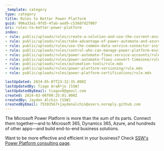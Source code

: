 ```yaml
---
_template: category
type: category
title: Rules to Better Power Platform
guid: 906a33a1-9fd5-4fab-aed9-c53687d2f007
uri: rules-to-better-power-platform
index:
- rule: public/uploads/rules/create-a-solution-and-use-the-current-environment-when-creating-flow-for-dynamics/rule.mdx
- rule: public/uploads/rules/take-advantage-of-power-automate-and-azure-functions-in-your-dynamics-solutions/rule.mdx
- rule: public/uploads/rules/use-the-common-data-service-connector-instead-of-the-dynamics-365-connector/rule.mdx
- rule: public/uploads/rules/control-who-can-manage-power-platform-environments/rule.mdx
- rule: public/uploads/rules/power-automate-flows-service-accounts/rule.mdx
- rule: public/uploads/rules/power-automate-flows-convert-timezone/rule.mdx
- rule: public/uploads/rules/automation-tools/rule.mdx
- rule: public/uploads/rules/power-platform-versioning/rule.mdx
- rule: public/uploads/rules/power-platform-certifications/rule.mdx

lastUpdated: 2024-05-07T23:32:35.000Z
lastUpdatedBy: Tiago AraÃºjo [SSW]
lastUpdatedByEmail: tiagov8@gmail.com
created: 2024-03-06T09:25:01.000Z
createdBy: Jayden Alchin [SSW]
createdByEmail: 75593567+jaydenalchin@users.noreply.github.com
---
```


The Microsoft Power Platform is more than the sum of its parts. Connect them together—and to Microsoft 365, Dynamics 365, Azure, and hundreds of other apps—and build end-to-end business solutions.

Want to be more effective and efficient in your business? Check [SSW's Power Platform consulting page](https://ssw.com.au/consulting/power-platform).
